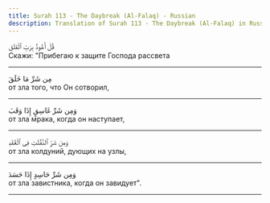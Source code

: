 ```yaml
---
title: Surah 113 - The Daybreak (Al-Falaq) - Russian
description: Translation of Surah 113 - The Daybreak (Al-Falaq) in Russian
---
```





<Aside type="quran" title="1">
قُلْ أَعُوذُ بِرَبِّ ٱلْفَلَقِ
</Aside>

<Aside type="reference" title="1">
Скажи: "Прибегаю к защите Господа рассвета
</Aside>

---

<Aside type="quran" title="2">
مِن شَرِّ مَا خَلَقَ
</Aside>

<Aside type="reference" title="2">
от зла того, что Он сотворил,
</Aside>

---

<Aside type="quran" title="3">
وَمِن شَرِّ غَاسِقٍ إِذَا وَقَبَ
</Aside>

<Aside type="reference" title="3">
от зла мрака, когда он наступает,
</Aside>

---

<Aside type="quran" title="4">
وَمِن شَرِّ ٱلنَّفَّٰثَٰتِ فِى ٱلْعُقَدِ
</Aside>

<Aside type="reference" title="4">
от зла колдуний, дующих на узлы,
</Aside>

---

<Aside type="quran" title="5">
وَمِن شَرِّ حَاسِدٍ إِذَا حَسَدَ
</Aside>

<Aside type="reference" title="5">
от зла завистника, когда он завидует".
</Aside>

---
